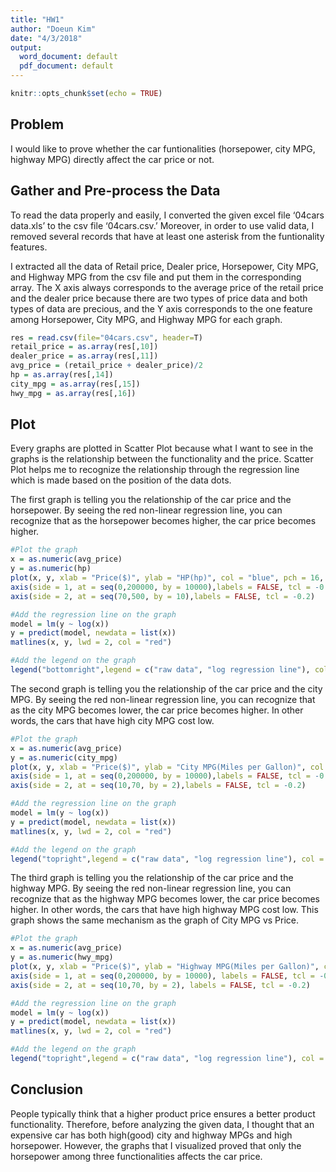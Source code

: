 ```yaml
---
title: "HW1"
author: "Doeun Kim"
date: "4/3/2018"
output:
  word_document: default
  pdf_document: default
---
```


```r
knitr::opts_chunk$set(echo = TRUE)
```

## Problem
I would like to prove whether the car funtionalities (horsepower, city MPG, highway MPG) directly affect the car price or not.

## Gather and Pre-process the Data
To read the data properly and easily, I converted the given excel file '04cars data.xls' to the csv file '04cars.csv.' Moreover, in order to use valid data, I removed several records that have at least one asterisk from the funtionality features.

I extracted all the data of Retail price, Dealer price, Horsepower, City MPG, and Highway MPG  from the csv file and put them in the corresponding array. The X axis always corresponds to the average price of the retail price and the dealer price because there are two types of price data and both types of data are precious, and the Y axis corresponds to the one feature among Horsepower, City MPG, and Highway MPG for each graph.
```r
res = read.csv(file="04cars.csv", header=T)
retail_price = as.array(res[,10])
dealer_price = as.array(res[,11])
avg_price = (retail_price + dealer_price)/2
hp = as.array(res[,14])
city_mpg = as.array(res[,15])
hwy_mpg = as.array(res[,16])
```

## Plot
Every graphs are plotted in Scatter Plot because what I want to see in the graphs is the relationship between the functionality and the price. Scatter Plot helps me to recognize the relationship through the regression line which is made based on the position of the data dots.

The first graph is telling you the relationship of the car price and the horsepower. By seeing the red non-linear regression line, you can recognize that as the horsepower becomes higher, the car price becomes higher. 
```r
#Plot the graph
x = as.numeric(avg_price)
y = as.numeric(hp)
plot(x, y, xlab = "Price($)", ylab = "HP(hp)", col = "blue", pch = 16, xlim = c(0,200000),ylim = c(70,500))
axis(side = 1, at = seq(0,200000, by = 10000),labels = FALSE, tcl = -0.2)
axis(side = 2, at = seq(70,500, by = 10),labels = FALSE, tcl = -0.2)

#Add the regression line on the graph
model = lm(y ~ log(x))
y = predict(model, newdata = list(x))
matlines(x, y, lwd = 2, col = "red")

#Add the legend on the graph
legend("bottomright",legend = c("raw data", "log regression line"), col = c("blue", "red"), cex = 0.8, lty = c(NA, 1), pch = c(16, NA))
```

The second graph is telling you the relationship of the car price and the city MPG. By seeing the red non-linear regression line, you can recognize that as the city MPG becomes lower, the car price becomes higher. In other words, the cars that have high city MPG cost low.
```r
#Plot the graph
x = as.numeric(avg_price)
y = as.numeric(city_mpg)
plot(x, y, xlab = "Price($)", ylab = "City MPG(Miles per Gallon)", col = "blue", pch = 16, xlim = c(0,200000) , ylim = c(10,70))
axis(side = 1, at = seq(0,200000, by = 10000),labels = FALSE, tcl = -0.2)
axis(side = 2, at = seq(10,70, by = 2),labels = FALSE, tcl = -0.2)

#Add the regression line on the graph
model = lm(y ~ log(x))
y = predict(model, newdata = list(x))
matlines(x, y, lwd = 2, col = "red")

#Add the legend on the graph
legend("topright",legend = c("raw data", "log regression line"), col = c("blue", "red"), cex = 0.8, lty = c(NA, 1), pch = c(16, NA))
```

The third graph is telling you the relationship of the car price and the highway MPG. By seeing the red non-linear regression line, you can recognize that as the highway MPG becomes lower, the car price becomes higher. In other words, the cars that have high highway MPG cost low. This graph shows the same mechanism as the graph of City MPG vs Price.
```r
#Plot the graph
x = as.numeric(avg_price)
y = as.numeric(hwy_mpg)
plot(x, y, xlab = "Price($)", ylab = "Highway MPG(Miles per Gallon)", col = "blue", pch = 16, xlim = c(0,200000) , ylim = c(10,70))
axis(side = 1, at = seq(0,200000, by = 10000), labels = FALSE, tcl = -0.2)
axis(side = 2, at = seq(10,70, by = 2), labels = FALSE, tcl = -0.2)

#Add the regression line on the graph
model = lm(y ~ log(x))
y = predict(model, newdata = list(x))
matlines(x, y, lwd = 2, col = "red")

#Add the legend on the graph
legend("topright",legend = c("raw data", "log regression line"), col = c("blue", "red"), cex = 0.8, lty = c(NA, 1), pch = c(16, NA))
```


## Conclusion
People typically think that a higher product price ensures a better product functionality. Therefore, before analyzing the given data, I thought that an expensive car has both high(good) city and highway MPGs and high horsepower. However, the graphs that I visualized proved that only the horsepower among three functionalities affects the car price.